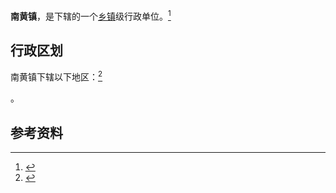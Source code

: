 {{中国乡级行政区|37/10/83/105/000}}

'''南黄镇'''，是{{PRC admin/fullname|37/10/83/105/000|3}}下辖的一个[[乡镇|乡镇]]级行政单位。<ref>{{PRC admin/ref sgc|{{PRC admin/parent|37/10/83/105/000}}}}</ref>

== 行政区划 ==

南黄镇下辖以下地区：<ref>{{PRC admin/ref sgc|37/10/83/105/000}}</ref>

{{PRC admin/children|37/10/83/105/000}}。

== 参考资料 ==

{{reflist}}

{{行政区划小作品}}
{{PRC admin/navcat|37/10/83/105/000}}